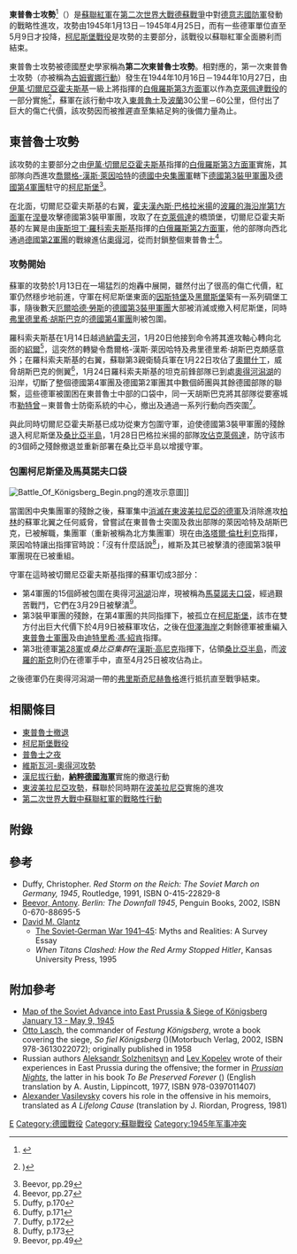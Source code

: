 {{noteTA
|G1=Military
|G2=Shipname
|G3=地名
}}
{{FixBunching|beg}}
{{Infobox Military Conflict
|conflict=東普魯士攻勢
|image=[[Image:4tharmy.jpg|300px]]
|caption=在攻勢前[[德國第4軍團|德國第4軍團]]的士兵在東普魯士邊界上佈防
|partof=[[第二次世界大戰|第二次世界大戰]][[德蘇戰爭|德蘇戰爭]]
|place=[[東普魯士|東普魯士]]
|date=1945年1月13日－1945年5月9日 
|result=蘇軍獲勝，德國失去了自1285年來所擁有的[[東普魯士|東普魯士地區]]。東普魯士被瓜分，北部的[[柯尼斯堡|柯尼斯堡]]和[[梅梅爾|梅梅爾]]併入蘇聯，南部的[[馬祖里亞|馬祖里亞]]劃歸[[波蘭人民共和國|波蘭]]
|combatant1=[[Image:Flag_of_Germany_1933.svg|22px]] [[納粹德國|納粹德國]]
|combatant2={{flagicon|USSR|1936}} [[蘇聯|蘇聯]]
|commander1=[[喬爾格-漢斯·萊因哈特|喬爾格-漢斯·萊因哈特]]<br />（[[德國中央集團軍|德國中央集團軍]]）<br />[[弗里德里希·胡斯巴克|弗里德里希·胡斯巴克]]<br />[[弗里德里希－威廉·梅勒|弗里德里希－威廉·梅勒]]<br />（[[德國第4軍團|德國第4軍團]]）<br />[[厄爾哈德·勞斯|厄爾哈德·勞斯]]<br />（[[德國第3裝甲軍團|德國第3裝甲軍團]]）<br />[[沃爾特·維斯|沃爾特·維斯]]<br />[[迪特里希·馮·紹肯|迪特里希·馮·紹肯]]<br />（[[德國第2軍團|德國第2軍團]]）
|commander2=[[康斯坦丁·羅科索夫斯基|康斯坦丁·羅科索夫斯基]] <br />（[[白俄羅斯第2方面軍|白俄羅斯第2方面軍]]）<br />[[伊萬·切爾尼亞霍夫斯基|伊萬·切爾尼亞霍夫斯基]]{{KIA}}<br />[[亞歷山大·華西列夫斯基|亞歷山大·華西列夫斯基]]<br />（[[白俄羅斯第3方面軍|白俄羅斯第3方面軍]]）<br />[[霍夫漢內斯·巴格拉米揚|霍夫漢內斯·巴格拉米揚]]<br />（[[波羅的海沿岸第1方面軍|波羅的海沿岸第1方面軍]]）
|strength1=580,000人<br /> 200,000名自願者
|strength2=1,669,100人<ref name=sovietforces>See[http://www.soldat.ru/doc/casualties/book/chapter5_10_1.html Soldat.ru] {{webarchive|url=https://web.archive.org/web/20080505031426/http://www.soldat.ru/doc/casualties/book/chapter5_10_1.html |date=2008-05-05 }} - 請注意這包括白俄羅斯第2及第3方面軍的全部成員及波羅的海沿岸第1方面軍的部分單位</ref>
|casualties1=不詳<br />至少220,000人被俘擄
|casualties2=126,464人陣亡及失蹤<br />458,314人受傷及染病
|}}
{{FixBunching|mid}}
{{Campaignbox Axis-Soviet War}}
{{FixBunching|mid}}
{{Campaignbox Poland 1944-1945}}
{{FixBunching|end}}

'''東普魯士攻勢'''<ref>{{lang-ru|Восточно-Прусская стратегическая наступательная операция}}</ref>（{{Lang-de|Schlacht um Ostpreußen}}）是[[蘇聯紅軍|蘇聯紅軍]]在[[第二次世界大戰|第二次世界大戰]][[德蘇戰爭|德蘇戰爭]]中對[[德意志國防軍|德意志國防軍]]發動的戰略性進攻，攻勢由1945年1月13日－1945年4月25日，而有一些德軍單位直至5月9日才投降，[[柯尼斯堡戰役|柯尼斯堡戰役]]是攻勢的主要部分，該戰役以蘇聯紅軍全面勝利而結束。

東普魯士攻勢被德國歷史學家稱為'''第二次東普魯士攻勢'''。相對應的，第一次東普魯士攻勢（亦被稱為[[古姆賓娜行動|古姆賓娜行動]]）發生在1944年10月16日－1944年10月27日，由[[伊萬·切爾尼亞霍夫斯基|伊萬·切爾尼亞霍夫斯基]]一級上將指揮的[[白俄羅斯第3方面軍|白俄羅斯第3方面軍]]以作為[[克萊佩達戰役|克萊佩達戰役]]的一部分實施<ref>{{lang-ru|Мемельская операция}})</ref>，蘇軍在該行動中攻入[[東普魯士|東普魯士]]及[[波蘭|波蘭]]30公里－60公里，但付出了巨大的傷亡代價，該攻勢因而被推遲直至集結足夠的後備力量為止。

==東普魯士攻勢==
該攻勢的主要部分之由[[伊萬·切爾尼亞霍夫斯基|伊萬·切爾尼亞霍夫斯基]]指揮的[[白俄羅斯第3方面軍|白俄羅斯第3方面軍]]實施，其部隊向西進攻[[喬爾格-漢斯·萊因哈特|喬爾格-漢斯·萊因哈特]]的[[德國中央集團軍|德國中央集團軍]]轄下[[德國第3裝甲軍團|德國第3裝甲軍團]]及[[德國第4軍團|德國第4軍團]]駐守的[[柯尼斯堡|柯尼斯堡]]<ref>Beevor, pp.29</ref>。

在北面，切爾尼亞霍夫斯基的右翼，[[霍夫漢內斯·巴格拉米揚|霍夫漢內斯·巴格拉米揚]]的[[波羅的海沿岸第1方面軍|波羅的海沿岸第1方面軍]]在[[涅曼|涅曼]]攻擊德國第3裝甲軍團，攻取了在[[克萊佩達|克萊佩達]]的橋頭堡，切爾尼亞霍夫斯基的左翼是由[[康斯坦丁·羅科索夫斯基|康斯坦丁·羅科索夫斯基]]指揮的[[白俄羅斯第2方面軍|白俄羅斯第2方面軍]]，他的部隊向西北通過[[德國第2軍團|德國第2軍團]]的戰線進佔[[奧得河|奧得河]]，從而封鎖整個東普魯士<ref>Beevor, pp.27</ref>。

===攻勢開始===
蘇軍的攻勢於1月13日在一場猛烈的炮轟中展開，雖然付出了很高的傷亡代價，紅軍仍然穩步地前進，守軍在柯尼斯堡東面的[[切爾尼亞霍夫斯克|因斯特堡]]及[[黑爾斯堡|黑爾斯堡]]築有一系列碉堡工事，隨後數天[[厄爾哈德·勞斯|厄爾哈德·勞斯]]的[[德國第3裝甲軍團|德國第3裝甲軍團]]大部被消滅或撤入柯尼斯堡，同時[[弗里德里希·胡斯巴克|弗里德里希·胡斯巴克]]的[[德國第4軍團|德國第4軍團]]則被包圍。

羅科索夫斯基在1月14日越過[[納雷夫河|納雷夫河]]，1月20日他接到命令將其進攻軸心轉向北面的[[紹爾|紹爾]]<ref name=duffyp170>Duffy, p.170</ref>，這突然的轉變令喬爾格-漢斯·萊因哈特及弗里德里希·胡斯巴克頗感意外；在羅科索夫斯基的右翼，蘇聯第3親衛騎兵軍在1月22日攻佔了[[奧爾什丁|奧爾什丁]]，威脅胡斯巴克的側翼<ref name=duffyp171>Duffy, p.171</ref>，1月24日羅科索夫斯基的坦克前鋒部隊已到處[[奧得河潟湖|奧得河潟湖]]的沿岸，切斷了整個德國第4軍團及德國第2軍團其中數個師團與其餘德國部隊的聯繫，這些德軍被圍困在東普魯士中部的口袋中，同一天胡斯巴克將其部隊從要塞城市[[勒特曾|勒特曾]]－東普魯士防衛系統的中心，撤出及通過一系列行動向西突圍<ref name=duffyp172>Duffy, p.172</ref>。

與此同時切爾尼亞霍夫斯基已成功從東方包圍守軍，迫使德國第3裝甲軍團的殘餘退入柯尼斯堡及[[桑比亞半島|桑比亞半島]]，1月28日巴格拉米揚的部隊[[克萊佩達戰役|攻佔克萊佩達]]，防守該市的3個師之殘餘撤退並重新部署在桑比亞半島以增援守軍。

===包圍柯尼斯堡及馬莫諾夫口袋===
[[Image:Battle_Of_Königsberg_Begin.png|right]]的進攻示意圖]]

當圍困中央集團軍的殘餘之後，蘇軍集中[[東波美拉尼亞攻勢|消滅在東波美拉尼亞的德軍]]及消除進攻[[柏林|柏林]]的蘇軍北翼之任何威脅，曾嘗試在東普魯士突圍及救出部隊的萊因哈特及胡斯巴克，已被解職，集團軍（重新被稱為北方集團軍）現在由[[洛塔爾·倫杜利克|洛塔爾·倫杜利克]]指揮，萊因哈特讓出指揮官時說：「沒有什麼話說<ref name=duffyp173>Duffy, p.173</ref>」，維斯及其已被擊潰的德國第3裝甲軍團現在已被重組。

守軍在這時被切爾尼亞霍夫斯基指揮的蘇軍切成3部分： 

*第4軍團的15個師被包圍在奧得河[[潟湖|潟湖]]沿岸，現被稱為[[馬莫諾夫口袋|馬莫諾夫口袋]]，經過艱苦戰鬥，它們在3月29日被擊潰<ref>Beevor, pp.49</ref>。
*第3裝甲軍團的殘餘，在第4軍團的共同指揮下，被孤立在[[柯尼斯堡戰役|柯尼斯堡]]，該市在雙方付出巨大代價下於4月9日被蘇軍攻佔，之後在[[但澤海岸|但澤海岸]]之剩餘德軍被重編入[[東普魯士軍團|東普魯士軍團]]及由[[迪特里希·馮·紹肯|迪特里希·馮·紹肯]]指揮。
*第3批德軍[[德國第28軍|第28軍]]或''桑比亞集群''在[[漢斯·高尼克|漢斯·高尼克]]指揮下，佔領[[桑比亞半島|桑比亞半島]]，而[[波羅的斯克|波羅的斯克]]則仍在德軍手中，直至4月25日被攻佔為止。

之後德軍仍在奧得河潟湖一帶的[[弗里斯奇尼赫魯格|弗里斯奇尼赫魯格]]進行抵抗直至戰爭結束。

==相關條目==
* [[東普魯士撤退|東普魯士撤退]]
* [[柯尼斯堡戰役|柯尼斯堡戰役]]
* [[普魯士之夜|普魯士之夜]]
* [[維斯瓦河-奧得河攻勢|維斯瓦河-奧得河攻勢]]
* [[漢尼拔行動|漢尼拔行動]]，'''[[納粹德國海軍|納粹德國海軍]]'''實施的撤退行動
* [[東波美拉尼亞攻勢|東波美拉尼亞攻勢]]，蘇聯於同時期在[[波美拉尼亞|波美拉尼亞]]實施的進攻
* [[第二次世界大戰中蘇聯紅軍的戰略性行動|第二次世界大戰中蘇聯紅軍的戰略性行動]]

==附錄== 
{{Reflist|2}}

== 參考 ==
*Duffy, Christopher. ''Red Storm on the Reich: The Soviet March on Germany, 1945'', Routledge, 1991, ISBN 0-415-22829-8
*[[Antony_Beevor|Beevor, Antony]]. ''Berlin: The Downfall 1945'', Penguin Books, 2002, ISBN 0-670-88695-5
*[[David_M._Glantz|David M. Glantz]]
**[https://web.archive.org/web/20110709141048/http://www.strom.clemson.edu/publications/sg-war41-45.pdf The Soviet‐German War 1941–45]: Myths and Realities: A Survey Essay <!--see p.86 and nearby-->
**''When Titans Clashed: How the Red Army Stopped Hitler'', Kansas University Press, 1995

==附加參考==
* [https://web.archive.org/web/20060410214910/http://www.onwar.com/maps/wwii/eastfront2/eprussia45.htm Map of the Soviet Advance into East Prussia & Siege of Königsberg January 13 - May 9, 1945]
* [[Otto_Lasch|Otto Lasch]], the commander of ''Festung Königsberg'', wrote a book covering the siege, ''So fiel Königsberg'' ({{lang-en|Thus fell Königsberg}})(Motorbuch Verlag, 2002, ISBN 978-3613022072); originally published in 1958 
* Russian authors [[Aleksandr_Solzhenitsyn|Aleksandr Solzhenitsyn]] and [[Lev_Kopelev|Lev Kopelev]] wrote of their experiences in East Prussia during the offensive; the former in ''[[Prussian_Nights|Prussian Nights]]'', the latter in his book ''To Be Preserved Forever'' ({{Lang-ru|Хранить вечно}}) (English translation by A. Austin, Lippincott, 1977, ISBN 978-0397011407)
* [[Alexander_Vasilevsky|Alexander Vasilevsky]] covers his role in the offensive in his memoirs, translated as ''A Lifelong Cause'' (translation by J. Riordan, Progress, 1981)

[[Category:第二次世界大戰歐洲戰場戰役|E]]
[[Category:德國戰役|Category:德國戰役]]
[[Category:蘇聯戰役|Category:蘇聯戰役]]
[[Category:1945年军事冲突|Category:1945年军事冲突]]
